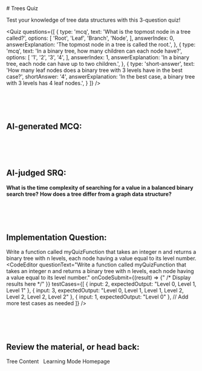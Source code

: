 
<div className="mdx-content">
# Trees Quiz

Test your knowledge of tree data structures with this 3-question quiz!

<Quiz
  questions={[
    {
      type: 'mcq',
      text: 'What is the topmost node in a tree called?',
      options: [
        'Root',
        'Leaf',
        'Branch',
        'Node',
      ],
      answerIndex: 0,
      answerExplanation: 'The topmost node in a tree is called the root.',
    },
    {
      type: 'mcq',
      text: 'In a binary tree, how many children can each node have?',
      options: [
        '1',
        '2',
        '3',
        '4',
      ],
      answerIndex: 1,
      answerExplanation: 'In a binary tree, each node can have up to two children.',
    },
    {
      type: 'short-answer',
      text: 'How many leaf nodes does a binary tree with 3 levels have in the best case?',
      shortAnswer: '4',
      answerExplanation: 'In the best case, a binary tree with 3 levels has 4 leaf nodes.',
    }
  ]}
/>

<br/><br/><br/>

## AI-generated MCQ:
<QuestionGenerator topic="basic trees" />

<br/><br/><br/>

## AI-judged SRQ:
<b>What is the time complexity of searching for a value in a balanced binary search tree?</b>
<AIShortAnswer question="What is the time complexity of searching for a value in a balanced binary search tree?" />
<b>How does a tree differ from a graph data structure?</b>
<AIShortAnswer question="How does a tree differ from a graph data structure?" />

<br/><br/><br/>

## Implementation Question:
Write a function called myQuizFunction that takes an integer n and returns a binary tree with n levels, each node having a value equal to its level number.
<CodeEditor
    questionText="Write a function called myQuizFunction that takes an integer n and returns a binary tree with n levels, each node having a value equal to its level number."
    onCodeSubmit={(result) => {" /* Display results here */" }}
    testCases={[
        { input: 2, expectedOutput: "Level 0, Level 1, Level 1" },
        { input: 3, expectedOutput: "Level 0, Level 1, Level 1, Level 2, Level 2, Level 2, Level 2" },
        { input: 1, expectedOutput: "Level 0" },
        // Add more test cases as needed
    ]}
/>

<br/><br/><br/>

## Review the material, or head back:
<Link to="/learning/trees-trees" className="Link">Tree Content</Link>
&nbsp;
<Link to="/learning" className="Link">Learning Mode Homepage</Link>
</div>
